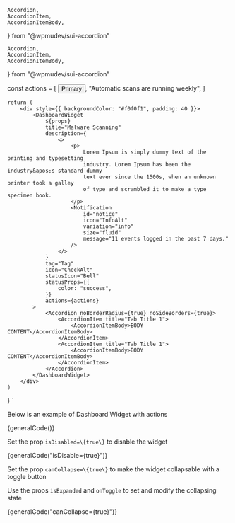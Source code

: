 	Accordion,
	AccordionItem,
	AccordionItemBody,
} from "@wpmudev/sui-accordion"

	Accordion,
	AccordionItem,
	AccordionItemBody,
} from "@wpmudev/sui-accordion"

const actions = [ <Button key={0} type="secondary" color="black"
isSmall={true} > Primary </Button>, "Automatic scans are running weekly", ]

    return (
        <div style={{ backgroundColor: "#f0f0f1", padding: 40 }}>
            <DashboardWidget
                ${props}
                title="Malware Scanning"
                description={
                    <>
                        <p>
                            Lorem Ipsum is simply dummy text of the printing and typesetting
                            industry. Lorem Ipsum has been the industry&apos;s standard dummy
                            text ever since the 1500s, when an unknown printer took a galley
                            of type and scrambled it to make a type specimen book.
                        </p>
                        <Notification
                            id="notice"
                            icon="InfoAlt"
                            variation="info"
                            size="fluid"
                            message="11 events logged in the past 7 days."
                        />
                    </>
                }
                tag="Tag"
                icon="CheckAlt"
                statusIcon="Bell"
                statusProps={{
                    color: "success",
                }}
                actions={actions}
            >
                <Accordion noBorderRadius={true} noSideBorders={true}>
                    <AccordionItem title="Tab Title 1">
                        <AccordionItemBody>BODY CONTENT</AccordionItemBody>
                    </AccordionItem>
                    <AccordionItem title="Tab Title 1">
                        <AccordionItemBody>BODY CONTENT</AccordionItemBody>
                    </AccordionItem>
                </Accordion>
            </DashboardWidget>
        </div>
    )
}
`

<Section style={{ paddingTop: 30 }}>
	<p>Below is an example of Dashboard Widget with actions</p>
	<Preview wrapper={true}>
		<DashboardWidgetExample />
	</Preview>
	<Snippet language="js">{generalCode()}</Snippet>
</Section>

<Section title="Disabled" style={{ paddingTop: 30 }}>
	<p>Set the prop <Code small={true}>isDisabled=\{true\}</Code> to disable the widget</p>
	<Preview wrapper={true}>
		<DashboardWidgetExample isDisabled={true}/>
	</Preview>
	<Snippet language="js">{generalCode("isDisable={true}")}</Snippet>
</Section>

<Section title="Collapse" style={{ paddingTop: 30 }}>
	<p>Set the prop <Code small={true}>canCollapse=\{true\}</Code> to make the widget collapsable with a toggle button</p>
	<p> Use the props  <Code small={true}>isExpanded</Code> and <Code small={true}>onToggle</Code> to set and modify the collapsing state</p>
	<Preview wrapper={true}>
		<DashboardWidgetExample canCollapse={true}/>
	</Preview>
	<Snippet language="js">{generalCode("canCollapse={true}")}</Snippet>
</Section>
